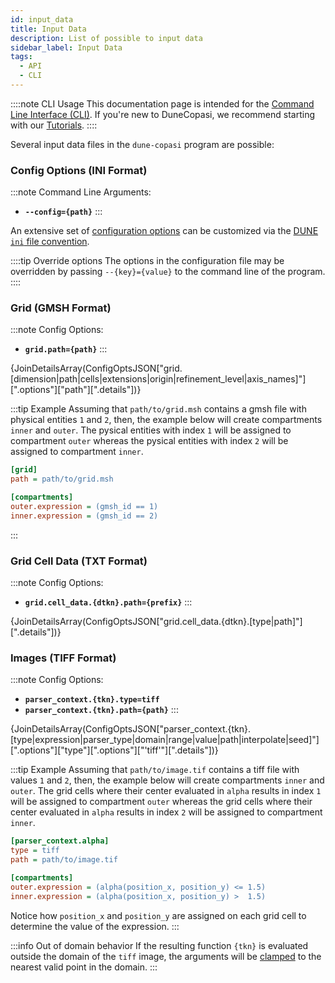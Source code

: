```yaml
---
id: input_data
title: Input Data
description: List of possible to input data
sidebar_label: Input Data
tags:
  - API
  - CLI
---
```




::::note CLI Usage
This documentation page is intended for the [Command Line Interface (CLI)](use_cli). If you're new to DuneCopasi, we recommend starting with our [Tutorials](/tutorials).
::::

Several input data files in the `dune-copasi` program are possible:

### Config Options (INI Format)

:::note Command Line Arguments:
* **`--config={path}`**
:::

An extensive set of [configuration options](param_tree) can be customized via the [DUNE `ini` file convention](ini_file).

::::tip Override options
The options in the configuration file may be overridden by passing `--{key}={value}` to the command line of the program.
::::

### Grid (GMSH Format)

:::note Config Options:
* **`grid.path={path}`**
:::

<Markdown>
{JoinDetailsArray(ConfigOptsJSON["grid.[dimension|path|cells|extensions|origin|refinement_level|axis_names]"][".options"]["path"][".details"])}
</Markdown>

:::tip Example
Assuming that `path/to/grid.msh` contains a gmsh file with physical entities `1` and `2`, then, the example below will create compartments `inner` and `outer`. The pysical entities with index `1` will be assigned to compartment `outer` whereas the pysical entities with index `2` will be assigned to compartment `inner`.
```ini title="config.ini"
[grid]
path = path/to/grid.msh

[compartments]
outer.expression = (gmsh_id == 1)
inner.expression = (gmsh_id == 2)
```
:::

### Grid Cell Data (TXT Format)

:::note Config Options:
* **`grid.cell_data.{dtkn}.path={prefix}`**
:::

<Markdown>
{JoinDetailsArray(ConfigOptsJSON["grid.cell_data.{dtkn}.[type|path]"][".details"])}
</Markdown>

### Images (TIFF Format)

:::note Config Options:
* **`parser_context.{tkn}.type=tiff`**
* **`parser_context.{tkn}.path={path}`**
:::

<Markdown>
{JoinDetailsArray(ConfigOptsJSON["parser_context.{tkn}.[type|expression|parser_type|domain|range|value|path|interpolate|seed]"][".options"]["type"][".options"]["'tiff'"][".details"])}
</Markdown>

:::tip Example
Assuming that `path/to/image.tif` contains a tiff file with values `1` and `2`, then, the example below will create compartments `inner` and `outer`. The grid cells where their center evaluated in `alpha` results in index `1` will be assigned to compartment `outer` whereas the grid cells where their center evaluated in `alpha` results in index `2` will be assigned to compartment `inner`.
```ini title="config.ini"
[parser_context.alpha]
type = tiff
path = path/to/image.tif

[compartments]
outer.expression = (alpha(position_x, position_y) <= 1.5)
inner.expression = (alpha(position_x, position_y) >  1.5)
```
Notice how `position_x` and `position_y` are assigned on each grid cell to determine the value of the expression.
:::

:::info Out of domain behavior
If the resulting function `{tkn}` is evaluated outside the domain of the `tiff` image, the
arguments will be [clamped](https://en.wikipedia.org/wiki/Clamping_(graphics)) to
the nearest valid point in the domain.
:::
